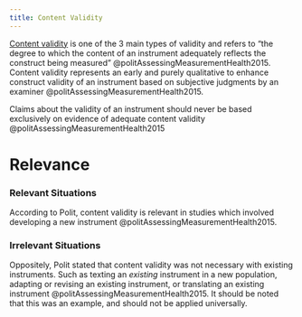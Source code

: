 ```yaml
---
title: Content Validity
---
```


[Content validity]({{< var ref-validity.content >}}) is one of the 3 main types of validity and refers to "the degree to which the content of an instrument adequately reflects the construct being measured" @politAssessingMeasurementHealth2015.
Content validity represents an early and purely qualitative to enhance construct validity of an instrument based on subjective judgments by an examiner @politAssessingMeasurementHealth2015.

:::{.callout-caution}
Claims about the validity of an instrument should never be based exclusively on evidence of adequate content validity @politAssessingMeasurementHealth2015
:::


# Relevance

:::{layout-ncol="3"}
### Relevant Situations
According to Polit, content validity is relevant in studies which involved developing a new instrument @politAssessingMeasurementHealth2015.

### Irrelevant Situations
Oppositely, Polit stated that content validity was not necessary with existing instruments. Such as texting an *existing* instrument in a new population, adapting or revising an existing instrument, or translating an existing instrument @politAssessingMeasurementHealth2015. It should be noted that this was an example, and should not be applied universally.
:::
